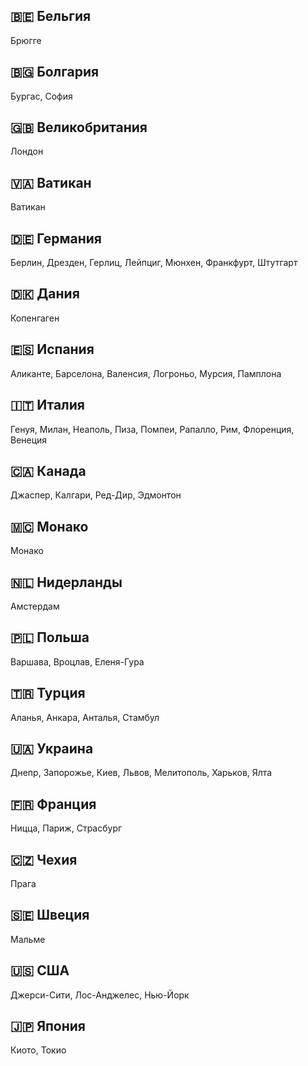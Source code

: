 ## 🇧🇪 Бельгия
Брюгге

## 🇧🇬 Болгария
Бургас, София

## 🇬🇧 Великобритания
Лондон

## 🇻🇦 Ватикан
Ватикан

## 🇩🇪 Германия
Берлин, Дрезден, Герлиц, Лейпциг, Мюнхен, Франкфурт, Штутгарт

## 🇩🇰 Дания
Копенгаген

## 🇪🇸 Испания
Аликанте, Барселона, Валенсия, Логроньо, Мурсия, Памплона

## 🇮🇹 Италия
Генуя, Милан, Неаполь, Пиза, Помпеи, Рапалло, Рим, Флоренция, Венеция

## 🇨🇦 Канада
Джаспер, Калгари, Ред-Дир, Эдмонтон

## 🇲🇨 Монако
Монако

## 🇳🇱 Нидерланды
Амстердам

## 🇵🇱 Польша
Варшава, Вроцлав, Еленя-Гура

## 🇹🇷 Турция
Аланья, Анкара, Анталья, Стамбул

## 🇺🇦 Украина
Днепр, Запорожье, Киев, Львов, Мелитополь, Харьков, Ялта

## 🇫🇷 Франция
Ницца, Париж, Страсбург

## 🇨🇿 Чехия
Прага

## 🇸🇪 Швеция
Мальме

## 🇺🇸 США
Джерси-Сити, Лос-Анджелес, Нью-Йорк

## 🇯🇵 Япония
Киото, Токио 